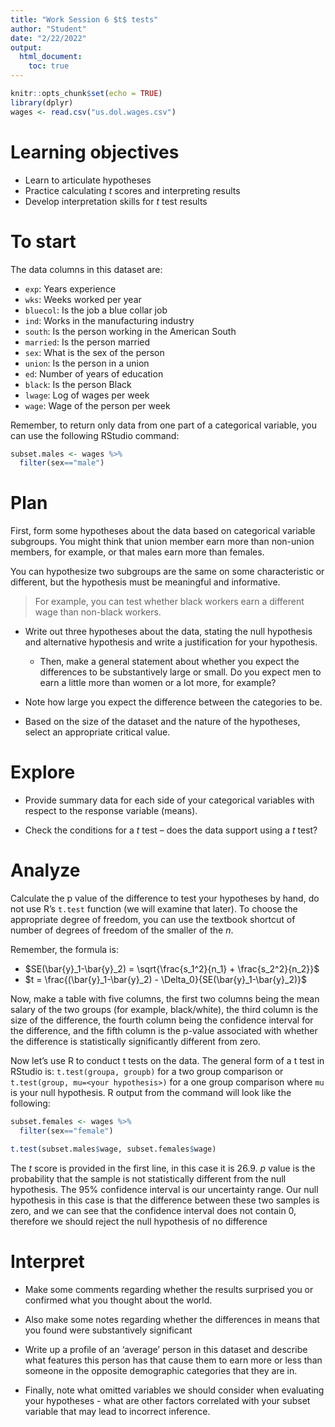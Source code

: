 ```yaml
---
title: "Work Session 6 $t$ tests"
author: "Student"
date: "2/22/2022"
output:
  html_document:
    toc: true
---
```


```r
knitr::opts_chunk$set(echo = TRUE)
library(dplyr)
wages <- read.csv("us.dol.wages.csv")
```

# Learning objectives

* Learn to articulate hypotheses
* Practice calculating $t$ scores and interpreting results
* Develop interpretation skills for $t$ test results

# To start

The data columns in this dataset are:

* `exp`: Years experience
* `wks`: Weeks worked per year
* `bluecol`: Is the job a blue collar job
* `ind`: Works in the manufacturing industry
* `south`: Is the person working in the American South
* `married`: Is the person married
* `sex`: What is the sex of the person
* `union`: Is the person in a union
* `ed`: Number of years of education
* `black`: Is the person Black
* `lwage`: Log of wages per week
* `wage`: Wage of the person per week

Remember, to return only data from one part of a categorical variable, you can use the following RStudio command:

```r
subset.males <- wages %>% 
  filter(sex=="male")
```

# Plan

First, form some hypotheses about the data based on categorical variable subgroups. You might think that union member earn more than non-union members, for example, or that males earn more than females.

You can hypothesize two subgroups are the same on some characteristic or different, but the hypothesis must be meaningful and informative. 

>For example, you can test whether black workers earn a different wage than non-black workers. 

* Write out three hypotheses about the data, stating the null hypothesis and alternative hypothesis and write a justification for your hypothesis.
  + Then, make a general statement about whether you expect the differences to be substantively large or small. Do you expect men to earn a little more than women or a lot more, for example?

* Note how large you expect the difference between the categories to be. 

* Based on the size of the dataset and the nature of the hypotheses, select an appropriate critical value.

# Explore

* Provide summary data for each side of your categorical variables with respect to the response variable (means). 

* Check the conditions for a $t$ test – does the data support using a $t$ test?

# Analyze

Calculate the p value of the difference to test your hypotheses by hand, do not use R’s `t.test` function (we will examine that later). To choose the appropriate degree of freedom, you can use the textbook shortcut of number of degrees of freedom of the smaller of the $n$. 

Remember, the formula is: 

* $SE(\bar{y}_1-\bar{y}_2) = \sqrt{\frac{s_1^2}{n_1} + \frac{s_2^2}{n_2}}$
* $t = \frac{(\bar{y}_1-\bar{y}_2) - \Delta_0}{SE(\bar{y}_1-\bar{y}_2)}$

Now, make a table with five columns, the first two columns being the mean salary of the two groups (for example, black/white), the third column is the size of the difference, the fourth column being the confidence interval for the difference, and the fifth column is the p-value associated with whether the difference is statistically significantly different from zero.

Now let’s use R to conduct t tests on the data. The general form of a t test in RStudio is: `t.test(groupa, groupb)` for a two group comparison or `t.test(group, mu=<your hypothesis>)` for a one group comparison where `mu` is your null hypothesis. R output from the command will look like the following:

```r
subset.females <- wages %>% 
  filter(sex=="female")
```


```r
t.test(subset.males$wage, subset.females$wage)
```


The $t$ score is provided in the first line, in this case it is 26.9. $p$ value is the probability that the sample is not statistically different from the null hypothesis. The 95% confidence interval is our uncertainty range. Our null hypothesis in this case is that the difference between these two samples is zero, and we can see that the confidence interval does not contain 0, therefore we should reject the null hypothesis of no difference 

# Interpret

* Make some comments regarding whether the results surprised you or confirmed what you thought about the world.

* Also make some notes regarding whether the differences in means that you found were substantively significant

* Write up a profile of an ‘average’ person in this dataset and describe what features this person has that cause them to earn more or less than someone in the opposite demographic categories that they are in.

* Finally, note what omitted variables we should consider when evaluating your hypotheses - what are other factors correlated with your subset variable that may lead to incorrect inference.

